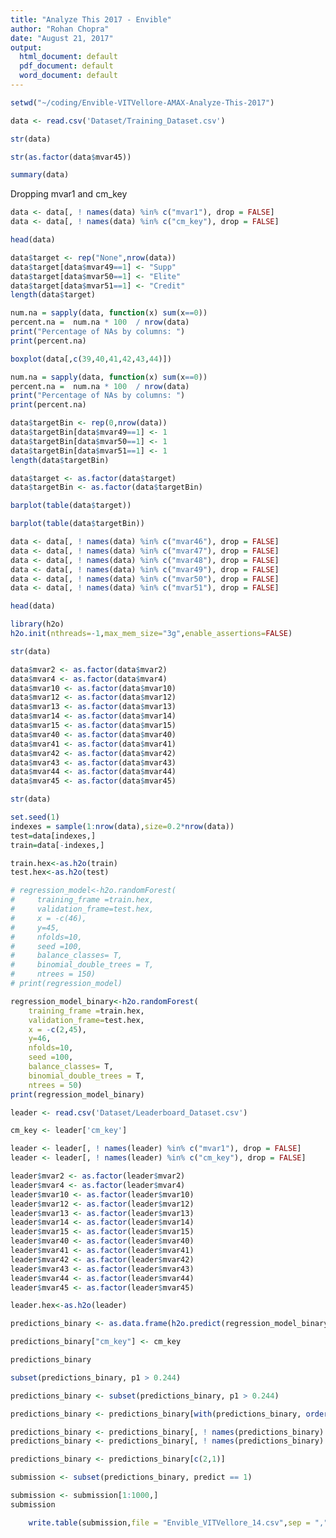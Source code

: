 ```yaml
---
title: "Analyze This 2017 - Envible"
author: "Rohan Chopra"
date: "August 21, 2017"
output:
  html_document: default
  pdf_document: default
  word_document: default
---
```


```r
setwd("~/coding/Envible-VITVellore-AMAX-Analyze-This-2017")
```

```r
data <- read.csv('Dataset/Training_Dataset.csv')
```

```r
str(data)
```
```r
str(as.factor(data$mvar45))
```

```r
summary(data)
```


Dropping mvar1 and cm_key

```r
data <- data[, ! names(data) %in% c("mvar1"), drop = FALSE]
data <- data[, ! names(data) %in% c("cm_key"), drop = FALSE]
```

```r
head(data)
```

```r
data$target <- rep("None",nrow(data))
data$target[data$mvar49==1] <- "Supp"
data$target[data$mvar50==1] <- "Elite"
data$target[data$mvar51==1] <- "Credit"
length(data$target)
```
```r
num.na = sapply(data, function(x) sum(x==0))
percent.na =  num.na * 100  / nrow(data)
print("Percentage of NAs by columns: ")
print(percent.na)
```
```r
boxplot(data[,c(39,40,41,42,43,44)])
```

```r
num.na = sapply(data, function(x) sum(x==0))
percent.na =  num.na * 100  / nrow(data)
print("Percentage of NAs by columns: ")
print(percent.na)
```

```r
data$targetBin <- rep(0,nrow(data))
data$targetBin[data$mvar49==1] <- 1
data$targetBin[data$mvar50==1] <- 1
data$targetBin[data$mvar51==1] <- 1
length(data$targetBin)
```

```r
data$target <- as.factor(data$target)
data$targetBin <- as.factor(data$targetBin)
```

```r
barplot(table(data$target))
```
```r
barplot(table(data$targetBin))
```

```r
data <- data[, ! names(data) %in% c("mvar46"), drop = FALSE]
data <- data[, ! names(data) %in% c("mvar47"), drop = FALSE]
data <- data[, ! names(data) %in% c("mvar48"), drop = FALSE]
data <- data[, ! names(data) %in% c("mvar49"), drop = FALSE]
data <- data[, ! names(data) %in% c("mvar50"), drop = FALSE]
data <- data[, ! names(data) %in% c("mvar51"), drop = FALSE]
```
```r
head(data)
```

```r
library(h2o)
h2o.init(nthreads=-1,max_mem_size="3g",enable_assertions=FALSE)
```
```r
str(data)
```

```r
data$mvar2 <- as.factor(data$mvar2)
data$mvar4 <- as.factor(data$mvar4)
data$mvar10 <- as.factor(data$mvar10)
data$mvar12 <- as.factor(data$mvar12)
data$mvar13 <- as.factor(data$mvar13)
data$mvar14 <- as.factor(data$mvar14)
data$mvar15 <- as.factor(data$mvar15)
data$mvar40 <- as.factor(data$mvar40)
data$mvar41 <- as.factor(data$mvar41)
data$mvar42 <- as.factor(data$mvar42)
data$mvar43 <- as.factor(data$mvar43)
data$mvar44 <- as.factor(data$mvar44)
data$mvar45 <- as.factor(data$mvar45)
```
```r
str(data)
```

```r
set.seed(1)
indexes = sample(1:nrow(data),size=0.2*nrow(data))
test=data[indexes,]
train=data[-indexes,]
```
```r
train.hex<-as.h2o(train)
test.hex<-as.h2o(test)
```
```r
# regression_model<-h2o.randomForest(
#     training_frame =train.hex,
#     validation_frame=test.hex,
#     x = -c(46),
#     y=45,
#     nfolds=10,
#     seed =100,
#     balance_classes= T,
#     binomial_double_trees = T,
#     ntrees = 150)
# print(regression_model)
```
 
```r
regression_model_binary<-h2o.randomForest(
    training_frame =train.hex,
    validation_frame=test.hex,
    x = -c(2,45),
    y=46,
    nfolds=10,
    seed =100,
    balance_classes= T,
    binomial_double_trees = T,
    ntrees = 50)
print(regression_model_binary)
```
```r
leader <- read.csv('Dataset/Leaderboard_Dataset.csv')
```
```r
cm_key <- leader['cm_key']
```

```r
leader <- leader[, ! names(leader) %in% c("mvar1"), drop = FALSE]
leader <- leader[, ! names(leader) %in% c("cm_key"), drop = FALSE]
```
```r
leader$mvar2 <- as.factor(leader$mvar2)
leader$mvar4 <- as.factor(leader$mvar4)
leader$mvar10 <- as.factor(leader$mvar10)
leader$mvar12 <- as.factor(leader$mvar12)
leader$mvar13 <- as.factor(leader$mvar13)
leader$mvar14 <- as.factor(leader$mvar14)
leader$mvar15 <- as.factor(leader$mvar15)
leader$mvar40 <- as.factor(leader$mvar40)
leader$mvar41 <- as.factor(leader$mvar41)
leader$mvar42 <- as.factor(leader$mvar42)
leader$mvar43 <- as.factor(leader$mvar43)
leader$mvar44 <- as.factor(leader$mvar44)
leader$mvar45 <- as.factor(leader$mvar45)
```
```r
leader.hex<-as.h2o(leader)
```
```r
predictions_binary <- as.data.frame(h2o.predict(regression_model_binary, leader.hex))
```
```r
predictions_binary["cm_key"] <- cm_key
```
```r
predictions_binary
```
```r
subset(predictions_binary, p1 > 0.244)
```

```r
predictions_binary <- subset(predictions_binary, p1 > 0.244)
```
```r
predictions_binary <- predictions_binary[with(predictions_binary, order(-p1)), ]
```


```r
predictions_binary <- predictions_binary[, ! names(predictions_binary) %in% c("p0"), drop = FALSE]
predictions_binary <- predictions_binary[, ! names(predictions_binary) %in% c("p1"), drop = FALSE]
```
```r
predictions_binary <- predictions_binary[c(2,1)]
```


```r
submission <- subset(predictions_binary, predict == 1)
```
```r
submission <- submission[1:1000,]
submission
```
```r
    write.table(submission,file = "Envible_VITVellore_14.csv",sep = ",",row.names = FALSE, col.names = FALSE)

```


